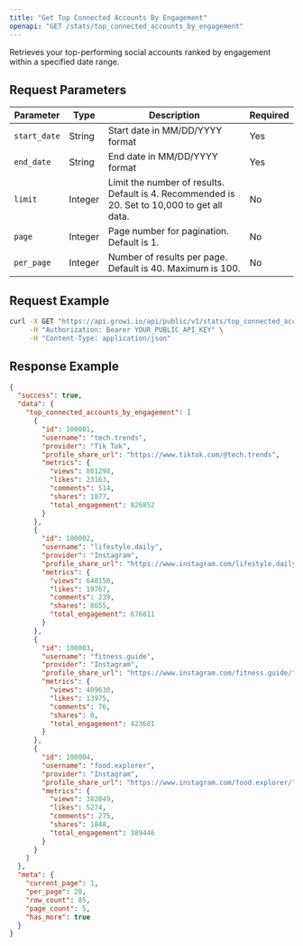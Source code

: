 ```yaml
---
title: "Get Top Connected Accounts By Engagement"
openapi: "GET /stats/top_connected_accounts_by_engagement"
---
```


Retrieves your top-performing social accounts ranked by engagement within a specified date range.

## Request Parameters

| Parameter    | Type    | Description                                                                                  | Required |
| ------------ | ------- | -------------------------------------------------------------------------------------------- | -------- |
| `start_date` | String  | Start date in MM/DD/YYYY format                                                              | Yes      |
| `end_date`   | String  | End date in MM/DD/YYYY format                                                                | Yes      |
| `limit`      | Integer | Limit the number of results. Default is 4. Recommended is 20. Set to 10,000 to get all data. | No       |
| `page`       | Integer | Page number for pagination. Default is 1.                                                    | No       |
| `per_page`   | Integer | Number of results per page. Default is 40. Maximum is 100.                                   | No       |

## Request Example

```bash
curl -X GET "https://api.growi.io/api/public/v1/stats/top_connected_accounts_by_engagement?start_date=01/01/2023&end_date=01/31/2023&limit=5&page=1&per_page=20" \
     -H "Authorization: Bearer YOUR_PUBLIC_API_KEY" \
     -H "Content-Type: application/json"
```

## Response Example

```json
{
  "success": true,
  "data": {
    "top_connected_accounts_by_engagement": [
      {
        "id": 100001,
        "username": "tech.trends",
        "provider": "Tik Tok",
        "profile_share_url": "https://www.tiktok.com/@tech.trends",
        "metrics": {
          "views": 801298,
          "likes": 23163,
          "comments": 514,
          "shares": 1877,
          "total_engagement": 826852
        }
      },
      {
        "id": 100002,
        "username": "lifestyle.daily",
        "provider": "Instagram",
        "profile_share_url": "https://www.instagram.com/lifestyle.daily/",
        "metrics": {
          "views": 648150,
          "likes": 19767,
          "comments": 239,
          "shares": 8655,
          "total_engagement": 676811
        }
      },
      {
        "id": 100003,
        "username": "fitness.guide",
        "provider": "Instagram",
        "profile_share_url": "https://www.instagram.com/fitness.guide/",
        "metrics": {
          "views": 409630,
          "likes": 13975,
          "comments": 76,
          "shares": 0,
          "total_engagement": 423681
        }
      },
      {
        "id": 100004,
        "username": "food.explorer",
        "provider": "Instagram",
        "profile_share_url": "https://www.instagram.com/food.explorer/",
        "metrics": {
          "views": 382049,
          "likes": 5274,
          "comments": 275,
          "shares": 1848,
          "total_engagement": 389446
        }
      }
    ]
  },
  "meta": {
    "current_page": 1,
    "per_page": 20,
    "row_count": 85,
    "page_count": 5,
    "has_more": true
  }
}
```

